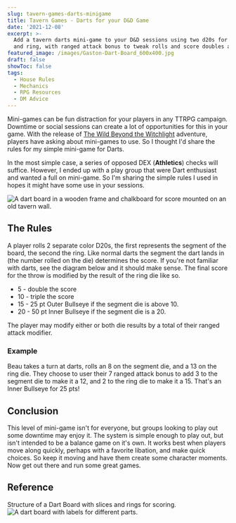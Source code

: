 ```yaml
---
slug: tavern-games-darts-minigame
title: Tavern Games - Darts for your D&D Game
date: '2021-12-08'
excerpt: >-
  Add a tavern darts mini-game to your D&D sessions using two d20s for segment
  and ring, with ranged attack bonus to tweak rolls and score doubles and bulls.
featured_image: /images/Gaston-Dart-Board_600x400.jpg
draft: false
showToc: false
tags:
  - House Rules
  - Mechanics
  - RPG Resources
  - DM Advice
---
```


Mini-games can be fun distraction for your players in any TTRPG campaign. Downtime or social sessions can create a lot of opportunities for this in your game. With the release of [The Wild Beyond the Witchlight](https://dnd.wizards.com/products/wild-beyond-witchlight) adventure, players have asking about mini-games to use.  So I thought I'd share the rules for my simple mini-game for Darts.

In the most simple case, a series of opposed DEX (**Athletics**) checks will suffice. However, I ended up with a play group that were Dart enthusiast and wanted a full on mini-game.  So I'm sharing the simple rules I used in hopes it might have some use in your sessions.


![A dart board in a wooden frame and chalkboard for score mounted on an old tavern wall.](/images/Gaston-Dart-Board_600x400.jpg)

## The Rules
A player rolls 2 separate color D20s, the first represents the segment of the board, the second the ring.  Like normal darts the segment the dart lands in (the number rolled on the die) determines the score. If you're not familiar with darts, see the diagram below and it should make sense. The final score for the throw is modified by the result of the ring die like so.

* 5 - double the score
* 10 - triple the score
* 15 - 25 pt Outer Bullseye if the segment die is above 10.
* 20 - 50 pt Inner Bullseye if the segment die is a 20.

The player may modify either or both die results by a total of their ranged attack modifier.

### Example

Beau takes a turn at darts, rolls an 8 on the segment die, and a 13 on the ring die. They choose to user their 7 ranged attack bonus to add 3 to the segment die to make it a 12, and 2 to the ring die to make it a 15.  That's an Inner Bullseye for 25 pts!

## Conclusion
This level of mini-game isn't for everyone, but groups looking to play out some downtime may enjoy it.  The system is simple enough to play out, but isn't intended to be a balance game on it's own.  It works best when players move along quickly, perhaps with a favorite libation, and make quick choices.  So keep it moving and have them create some character moments.  Now get out there and run some great games.

## Reference
Structure of a Dart Board with slices and rings for scoring.
![A dart board with labels for different parts.](/images/Dartboard_diagram_637x473.jpg)
